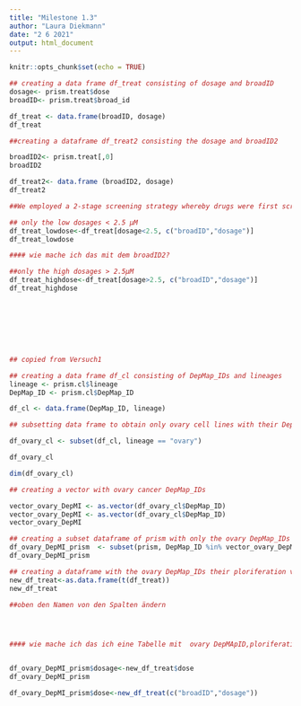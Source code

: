 ```yaml
---
title: "Milestone 1.3"
author: "Laura Diekmann"
date: "2 6 2021"
output: html_document
---
```


```r
knitr::opts_chunk$set(echo = TRUE)
```

```r
## creating a data frame df_treat consisting of dosage and broadID
dosage<- prism.treat$dose
broadID<- prism.treat$broad_id

df_treat <- data.frame(broadID, dosage)
df_treat
```

```r
##creating a dataframe df_treat2 consisting the dosage and broadID2

broadID2<- prism.treat[,0]
broadID2

df_treat2<- data.frame (broadID2, dosage)
df_treat2


```

```r
##We employed a 2-stage screening strategy whereby drugs were first screened in triplicate at a single dose (2.5 μM). 1,448 screening positives were then re-screened in triplicate in an 8-point dose-response ranging from 10 μM to 600 pM

## only the low dosages < 2.5 μM
df_treat_lowdose<-df_treat[dosage<2.5, c("broadID","dosage")]
df_treat_lowdose

#### wie mache ich das mit dem broadID2?

##only the high dosages > 2.5μM
df_treat_highdose<-df_treat[dosage>2.5, c("broadID","dosage")]
df_treat_highdose









```


```r
## copied from Versuch1

## creating a data frame df_cl consisting of DepMap_IDs and lineages
lineage <- prism.cl$lineage
DepMap_ID <- prism.cl$DepMap_ID 

df_cl <- data.frame(DepMap_ID, lineage)

## subsetting data frame to obtain only ovary cell lines with their DepMap_IDs

df_ovary_cl <- subset(df_cl, lineage == "ovary")

df_ovary_cl

dim(df_ovary_cl)

## creating a vector with ovary cancer DepMap_IDs 

vector_ovary_DepMI <- as.vector(df_ovary_cl$DepMap_ID)
vector_ovary_DepMI <- as.vector(df_ovary_cl$DepMap_ID)
vector_ovary_DepMI

## creating a subset dataframe of prism with only the ovary DepMap_IDs and their proliferation values   
df_ovary_DepMI_prism  <- subset(prism, DepMap_ID %in% vector_ovary_DepMI)
df_ovary_DepMI_prism


```
```r
## creating a dataframe with the ovary DepMap_IDs their ploriferation values and the dose
new_df_treat<-as.data.frame(t(df_treat))
new_df_treat

##oben den Namen von den Spalten ändern




#### wie mache ich das ich eine Tabelle mit  ovary DepMApID,ploriferation values, broad ID und dose


df_ovary_DepMI_prism$dosage<-new_df_treat$dose
df_ovary_DepMI_prism

df_ovary_DepMI_prism$dose<-new_df_treat(c("broadID","dosage"))
```



